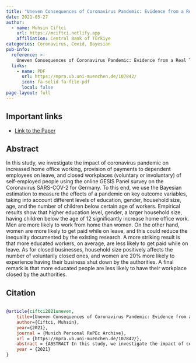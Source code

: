 ```yaml
---
title: "Uneven Consequences of Coronavirus Pandemic: Evidence from a Real Time Survey"
date: 2021-05-27
author:
  - name: Muhsin Ciftci
    url: https://mciftci.netlify.app
    affiliation: Central Bank of Türkiye
categories: Coronavirus, Covid, Bayesian
pub-info:
  reference: >-
    Uneven Consequences of Coronavirus Pandemic: Evidence from a Real Time Survey 
  links:
    - name: PDF
      url: https://mpra.ub.uni-muenchen.de/107842/
      icon: fa-solid fa-file-pdf
      local: false
page-layout: full
---
```


## Important links

- [Link to the Paper](https://mpra.ub.uni-muenchen.de/107842/)

## Abstract
In this study, we investigate the impact of coronavirus pandemic on increased home office working, provision of payments to dependent employees on leave, and closed workplaces (voluntary or involuntary) of self-employed people using the online GESIS Panel survey on the Coronavirus SARS-COV-2 for Germany. To this end, we use the Bayesian estimation to measure the effects of a pandemic on key outcome variables, taking into account different levels of education, gender, household size, age, and the number of children below certain age of workers. Empirical results show that higher education level, gender, a larger household size, having children below the age of 12 significantly increase home office work. Men are more likely to work from home than women. On the other hand, women are more likely to get paid while on leave, and this could reduce the inequality documented by the existing research. A more striking result is that more educated workers, on average, are less likely to get paid while on leave. As for closed businesses, household size positively affects the number of voluntarily closed ones, and women are 20% more likely to experience having their business shut down by the authorities. A final remark is that more educated people are less likely to have their workplace closed by the authorities.

## Citation
```bibtex

@article{ciftci2021uneven,
	title={Uneven Consequences of Coronavirus Pandemic: Evidence from a Real Time Survey},
	author={Ciftci, Muhsin},
	year={2021},
	journal = {Munich Personal RePEc Archive},
	url = {https://mpra.ub.uni-muenchen.de/107842/},
	abstract = {ABSTRACT In this study, we investigate the impact of coronavirus pandemic on increased home office working, provision of payments to dependent employees on leave, and closed workplaces (voluntary or involuntary) of self-employed people using the online GESIS Panel survey on the Coronavirus SARS-COV-2 for Germany. To this end, we use the Bayesian estimation to measure the effects of a pandemic on key outcome variables, taking into account different levels of education, gender, household size, age, and the number of children below certain age of workers. Empirical results show that higher education level, gender, a larger household size, having children below the age of 12 significantly increase home office work. Men are more likely to work from home than women. On the other hand, women are more likely to get paid while on leave, and this could reduce the inequality documented by the existing research. A more striking result is that more educated workers, on average, are less likely to get paid while on leave. As for closed businesses, household size positively affects the number of voluntarily closed ones, and women are 20% more likely to experience having their business shut down by the authorities. A final remark is that more educated people are less likely to have their workplace closed by the authorities.},
	year = {2021}
}
```

























